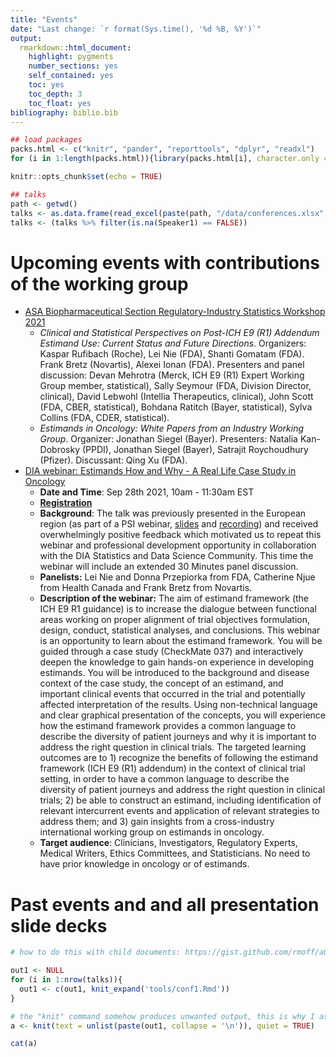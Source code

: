 ```yaml
---
title: "Events"
date: "Last change: `r format(Sys.time(), '%d %B, %Y')`"
output: 
  rmarkdown::html_document:
    highlight: pygments
    number_sections: yes
    self_contained: yes
    toc: yes
    toc_depth: 3
    toc_float: yes
bibliography: biblio.bib
---
```


```r
## load packages
packs.html <- c("knitr", "pander", "reporttools", "dplyr", "readxl")
for (i in 1:length(packs.html)){library(packs.html[i], character.only = TRUE)}

knitr::opts_chunk$set(echo = TRUE)

## talks
path <- getwd()
talks <- as.data.frame(read_excel(paste(path, "/data/conferences.xlsx", sep = ""), col_types = NULL))
talks <- (talks %>% filter(is.na(Speaker1) == FALSE))
```


# Upcoming events with contributions of the working group

* [ASA Biopharmaceutical Section Regulatory-Industry Statistics Workshop 2021](https://ww2.amstat.org/meetings/biop/2021)
  * _Clinical and Statistical Perspectives on Post-ICH E9 (R1) Addendum Estimand Use: Current Status and Future Directions_. Organizers: Kaspar Rufibach (Roche), Lei Nie (FDA), Shanti Gomatam (FDA). Frank Bretz (Novartis), Alexei Ionan (FDA). Presenters and panel discussion: Devan Mehrotra (Merck, ICH E9 (R1) Expert Working Group member, statistical), Sally Seymour (FDA, Division Director, clinical), David Lebwohl (Intellia Therapeutics, clinical), John Scott (FDA, CBER, statistical), Bohdana Ratitch (Bayer, statistical), Sylva Collins (FDA, CDER, statistical).
  * _Estimands in Oncology: White Papers from an Industry Working Group_. Organizer: Jonathan Siegel (Bayer). Presenters: Natalia Kan-Dobrosky (PPDI), Jonathan Siegel (Bayer), Satrajit Roychoudhury (Pfizer). Discussant: Qing Xu (FDA).

* [DIA webinar: Estimands How and Why - A Real Life Case Study in Oncology](https://diaglobal.zoom.us/webinar/register/WN_7KtHC7qtRRG78aJbZP9slg)
  * **Date and Time**: Sep 28th 2021, 10am - 11:30am EST
  * [**Registration**](https://diaglobal.zoom.us/webinar/register/WN_7KtHC7qtRRG78aJbZP9slg)
  * **Background**: The talk was previously presented in the European region (as part of a PSI webinar, [slides](https://oncoestimand.github.io/oncowg_webpage/docs/talks/20210601_clin_eng.pdf) and [recording](https://www.psiweb.org/vod/item/psi-eiwg-webinar-estimands-in-oncology---how-and-why)) and received overwhelmingly positive feedback which motivated us to repeat this webinar and professional development opportunity in collaboration with the DIA Statistics and Data Science Community. 
  This time the webinar will include an extended 30 Minutes panel discussion.
  * **Panelists:** Lei Nie and Donna Przepiorka from FDA, Catherine Njue from Health Canada and Frank Bretz from Novartis.
  * **Description of the webinar:** The aim of estimand framework (the ICH E9 R1 guidance) is to increase the dialogue between functional areas working on proper alignment of trial objectives formulation, design, conduct, statistical analyses, and conclusions. This webinar is an opportunity to learn about the estimand framework. You will be guided through a case study (CheckMate 037) and interactively deepen the knowledge to gain hands-on experience in developing estimands. You will be introduced to the background and disease context of the case study, the concept of an estimand, and important clinical events that occurred in the trial and potentially affected interpretation of the results. Using non-technical language and clear graphical presentation of the concepts, you will experience how the estimand framework provides a common language to describe the diversity of patient journeys and why it is important to address the right question in clinical trials. The targeted learning outcomes are to 1) recognize the benefits of following the estimand framework (ICH E9 (R1) addendum) in the context of clinical trial setting, in order to have a common language to describe the diversity of patient journeys and address the right question in clinical trials; 2) be able to construct an estimand, including identification of relevant intercurrent events and application of relevant strategies to address them; and 3) gain insights from a cross-industry international working group on estimands in oncology.
  * **Target audience**: Clinicians, Investigators, Regulatory Experts, Medical Writers, Ethics Committees, and Statisticians. No need to have prior knowledge in oncology or of estimands.

# Past events and and all presentation slide decks

```r

# how to do this with child documents: https://gist.github.com/rmoff/a043676a2f084b81a434

out1 <- NULL
for (i in 1:nrow(talks)){
  out1 <- c(out1, knit_expand('tools/conf1.Rmd'))
}

# the "knit" command somehow produces unwanted output, this is why I assign its output to a and use a separate chunk to display a
a <- knit(text = unlist(paste(out1, collapse = '\n')), quiet = TRUE)
```

```r
cat(a)
```



